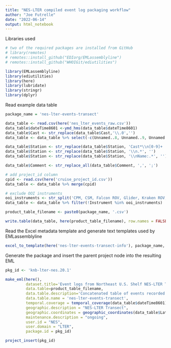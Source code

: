 ```yaml
---
title: "NES-LTER compiled event log packaging workflow"
author: "Joe Futrelle"
date: "2022-06-14"
output: html_notebook
---
```


Libraries used

```r
# two of the required packages are installed from GitHub
# library(remotes)
# remotes::install_github("EDIorg/EMLassemblyline")
# remotes::install_github("WHOIGit/ediutilities")

library(EMLassemblyline)
library(ediutilities)
library(here)
library(lubridate)
library(stringr)
library(dplyr)
```

Read example data table

```r
package_name = 'nes-lter-events-transect'

data_table <- read.csv(here('nes_lter_events_raw.csv'))
data_table$dateTime8601 <-ymd_hms(data_table$dateTime8601)
data_table$Cast <- str_replace(data_table$Cast,'\\.0','')
data_table <- data_table %>% select(-c(Unnamed..8, Unnamed..9, Unnamed..10, Unnamed..11, Unnamed..12, Unnamed..13))

data_table$Station <- str_replace(data_table$Station, 'Cast*\\n[0-9]+    ', '')
data_table$Station <- str_replace(data_table$Station, '\\n.*', '')
data_table$Station <- str_replace(data_table$Station, '\\nName:.*', '')

data_table$Comment <- str_replace_all(data_table$Comment, ',', ';')

# add project_id column
cpid <- read.csv(here('cruise_project_id.csv'))
data_table <- data_table %>% merge(cpid)

# exclude OOI instruments
ooi_instruments <- str_split('CPM, CSM, Falcon ROV, Glider, Kraken ROV, REMUS, Slocum Glider, USBL', ', ')[[1]]
data_table <- data_table %>% filter(!Instrument %in% ooi_instruments)

product_table_filename <- paste0(package_name, '.csv')

write.table(data_table, here(product_table_filename), row.names = FALSE, sep = ",", qmethod = c("escape", "double"))
```

Read the Excel metadata template and generate text templates used by
EMLassemblyline

```r
excel_to_template(here('nes-lter-events-transect-info'), package_name, rights='CC0', other_info=TRUE)
```
Generate the package and insert the parent project node into the resulting EML

```r
pkg_id <- 'knb-lter-nes.20.1'

make_eml(here(),
         dataset.title='Event logs from Northeast U.S. Shelf NES-LTER Transect cruises, ongoing since 2017',
         data.table=product_table_filename,
         data.table.description='Concatenated table of events recorded on seasonal NES-LTER Transect cruises',
         data.table.name = 'nes-lter-events-transect',
         temporal.coverage = temporal_coverage(data_table$dateTime8601),
         geographic.description = "NES-LTER Transect",
         geographic.coordinates = geographic_coordinates(data_table$Latitude, data_table$Longitude),
         maintenance.description = "ongoing",
         user.id = "NES",
         user.domain = "LTER",
         package.id = pkg_id)

project_insert(pkg_id)
```
